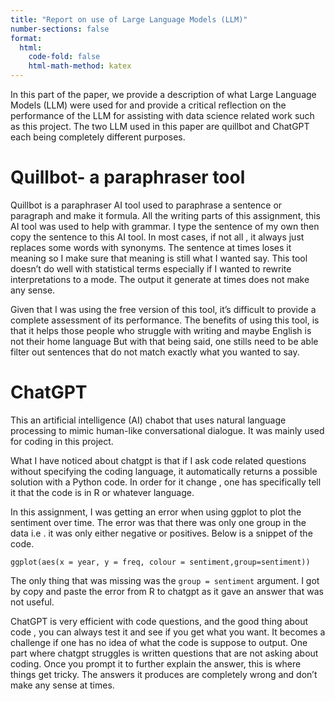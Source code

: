 ```yaml
---
title: "Report on use of Large Language Models (LLM)"
number-sections: false
format:
  html: 
    code-fold: false
    html-math-method: katex
---
```


In this part of the paper, we provide a description of what Large Language Models (LLM) were used for and provide a critical reflection on the performance of the LLM for assisting with data science related work such as this project. The two LLM used in this paper are quillbot and ChatGPT each being completely different purposes.

# Quillbot- a paraphraser tool

Quillbot is a paraphraser AI tool used to paraphrase a sentence or paragraph and make it formula. All the writing parts of this assignment, this AI tool was used to help with grammar. I type the sentence of my own then copy the sentence to this AI tool. In most cases, if not all , it always just replaces some words with synonyms. The sentence at times loses it meaning so I make sure that meaning is still what I wanted say. This tool doesn't do well with statistical terms especially if I wanted to rewrite interpretations to a mode. The output it generate at times does not make any sense.

Given that I was using the free version of this tool, it's difficult to provide a complete assessment of its performance. The benefits of using this tool, is that it helps those people who struggle with writing and maybe English is not their home language But with that being said, one stills need to be able filter out sentences that do not match exactly what you wanted to say.

# ChatGPT

This an artificial intelligence (AI) chabot that uses natural language processing to mimic human-like conversational dialogue. It was mainly used for coding in this project.

What I have noticed about chatgpt is that if I ask code related questions without specifying the coding language, it automatically returns a possible solution with a Python code. In order for it change , one has specifically tell it that the code is in R or whatever language.

In this assignment, I was getting an error when using ggplot to plot the sentiment over time. The error was that there was only one group in the data i.e . it was only either negative or positives. Below is a snippet of the code.

`ggplot(aes(x = year, y = freq, colour = sentiment,group=sentiment))`

The only thing that was missing was the `group = sentiment` argument. I got by copy and paste the error from R to chatgpt as it gave an answer that was not useful.

ChatGPT is very efficient with code questions, and the good thing about code , you can always test it and see if you get what you want. It becomes a challenge if one has no idea of what the code is suppose to output. One part where chatgpt struggles is written questions that are not asking about coding. Once you prompt it to further explain the answer, this is where things get tricky. The answers it produces are completely wrong and don't make any sense at times.
